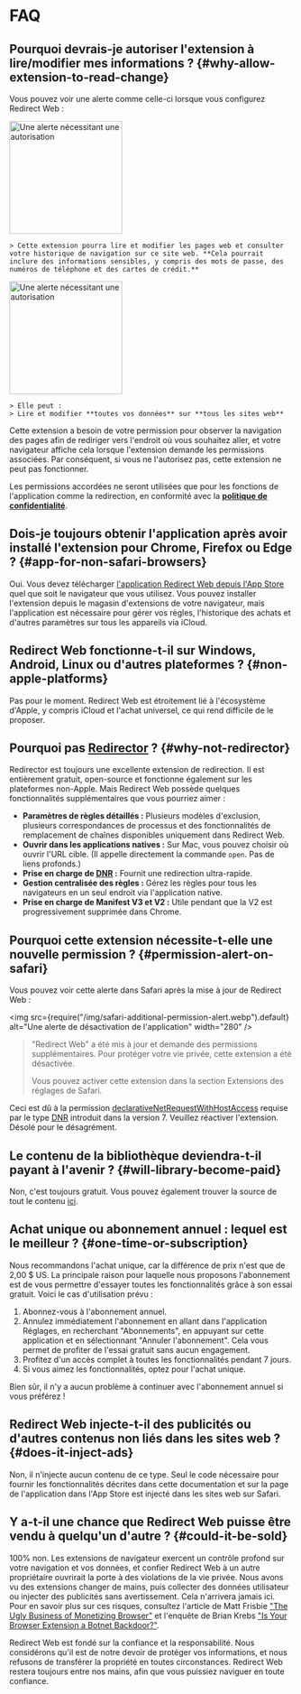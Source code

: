 
# FAQ

## Pourquoi devrais-je autoriser l'extension à lire/modifier mes informations ? {#why-allow-extension-to-read-change}

Vous pouvez voir une alerte comme celle-ci lorsque vous configurez Redirect Web :

<IfBrowserStore stores='appStore'>
    <Image src={PermissionAlertSafari} alt="Une alerte nécessitant une autorisation" width="200" margin="0 0 16px 0" hasShadow={true} />

    > Cette extension pourra lire et modifier les pages web et consulter votre historique de navigation sur ce site web. **Cela pourrait inclure des informations sensibles, y compris des mots de passe, des numéros de téléphone et des cartes de crédit.**
</IfBrowserStore>

<IfBrowserStore stores='appStore' includes={false}>
    <Image src={PermissionAlertChrome} alt="Une alerte nécessitant une autorisation" height="200" hasRoundedCorners={true} hasShadow={true} margin="0 0 16px 0" />

    > Elle peut :  
    > Lire et modifier **toutes vos données** sur **tous les sites web**
</IfBrowserStore>

Cette extension a besoin de votre permission pour observer la navigation des pages afin de rediriger vers l'endroit où vous souhaitez aller, et votre navigateur affiche cela lorsque l'extension demande les permissions associées. Par conséquent, si vous ne l'autorisez pas, cette extension ne peut pas fonctionner.

Les permissions accordées ne seront utilisées que pour les fonctions de l'application comme la redirection, en conformité avec la **[politique de confidentialité](./privacy-policy)**.

## Dois-je toujours obtenir l'application après avoir installé l'extension pour Chrome, Firefox ou Edge ? {#app-for-non-safari-browsers}

Oui. Vous devez télécharger [l'application Redirect Web depuis l'App Store](https://apps.apple.com/app/id1571283503) quel que soit le navigateur que vous utilisez. Vous pouvez installer l'extension depuis le magasin d'extensions de votre navigateur, mais l'application est nécessaire pour gérer vos règles, l'historique des achats et d'autres paramètres sur tous les appareils via iCloud.

## Redirect Web fonctionne-t-il sur Windows, Android, Linux ou d'autres plateformes ? {#non-apple-platforms}

Pas pour le moment. Redirect Web est étroitement lié à l'écosystème d'Apple, y compris iCloud et l'achat universel, ce qui rend difficile de le proposer.

## Pourquoi pas [Redirector](https://github.com/einaregilsson/Redirector) ? {#why-not-redirector}

Redirector est toujours une excellente extension de redirection. Il est entièrement gratuit, open-source et fonctionne également sur les plateformes non-Apple. Mais Redirect Web possède quelques fonctionnalités supplémentaires que vous pourriez aimer :

* **Paramètres de règles détaillés :** Plusieurs modèles d'exclusion, plusieurs correspondances de processus et des fonctionnalités de remplacement de chaînes disponibles uniquement dans Redirect Web.
* **Ouvrir dans les applications natives :** Sur Mac, vous pouvez choisir où ouvrir l'URL cible. (Il appelle directement la commande `open`. Pas de liens profonds.)
* **Prise en charge de [DNR](https://blog.mozilla.org/addons/2023/05/17/declarativenetrequest-available-in-firefox/) :** Fournit une redirection ultra-rapide.
* **Gestion centralisée des règles :** Gérez les règles pour tous les navigateurs en un seul endroit via l'application native.
* **Prise en charge de Manifest V3 et V2 :** Utile pendant que la V2 est progressivement supprimée dans Chrome.

## Pourquoi cette extension nécessite-t-elle une nouvelle permission ? {#permission-alert-on-safari}

Vous pouvez voir cette alerte dans Safari après la mise à jour de Redirect Web :

<img src={require("/img/safari-additional-permission-alert.webp").default} alt="Une alerte de désactivation de l'application" width="280" />

> "Redirect Web" a été mis à jour et demande des permissions supplémentaires. Pour protéger votre vie privée, cette extension a été désactivée.
>
> Vous pouvez activer cette extension dans la section Extensions des réglages de Safari.

Ceci est dû à la permission [declarativeNetRequestWithHostAccess](https://developer.apple.com/documentation/safariservices/safari_web_extensions/blocking_content_with_your_safari_web_extension) requise par le type [DNR](./rule-settings#type) introduit dans la version 7. Veuillez réactiver l'extension. Désolé pour le désagrément.

## Le contenu de la bibliothèque deviendra-t-il payant à l'avenir ? {#will-library-become-paid}

Non, c'est toujours gratuit. Vous pouvez également trouver la source de tout le contenu [ici](https://github.com/mshibanami/redirect-web/tree/main/library).

## Achat unique ou abonnement annuel : lequel est le meilleur ? {#one-time-or-subscription}

Nous recommandons l'achat unique, car la différence de prix n'est que de 2,00 $ US.
La principale raison pour laquelle nous proposons l'abonnement est de vous permettre d'essayer toutes les fonctionnalités grâce à son essai gratuit. Voici le cas d'utilisation prévu :

1. Abonnez-vous à l'abonnement annuel.
2. Annulez immédiatement l'abonnement en allant dans l'application Réglages, en recherchant "Abonnements", en appuyant sur cette application et en sélectionnant "Annuler l'abonnement". Cela vous permet de profiter de l'essai gratuit sans aucun engagement.
3. Profitez d'un accès complet à toutes les fonctionnalités pendant 7 jours.
4. Si vous aimez les fonctionnalités, optez pour l'achat unique.

Bien sûr, il n'y a aucun problème à continuer avec l'abonnement annuel si vous préférez !

## Redirect Web injecte-t-il des publicités ou d'autres contenus non liés dans les sites web ? {#does-it-inject-ads}

Non, il n'injecte aucun contenu de ce type. Seul le code nécessaire pour fournir les fonctionnalités décrites dans cette documentation et sur la page de l'application dans l'App Store est injecté dans les sites web sur Safari.

## Y a-t-il une chance que Redirect Web puisse être vendu à quelqu'un d'autre ? {#could-it-be-sold}

100% non. Les extensions de navigateur exercent un contrôle profond sur votre navigation et vos données, et confier Redirect Web à un autre propriétaire ouvrirait la porte à des violations de la vie privée. Nous avons vu des extensions changer de mains, puis collecter des données utilisateur ou injecter des publicités sans avertissement. Cela n'arrivera jamais ici. Pour en savoir plus sur ces risques, consultez l'article de Matt Frisbie ["The Ugly Business of Monetizing Browser"](https://mattfrisbie.substack.com/p/the-ugly-business-of-monetizing-browser) et l'enquête de Brian Krebs ["Is Your Browser Extension a Botnet Backdoor?"](https://krebsonsecurity.com/2021/03/is-your-browser-extension-a-botnet-backdoor/).

Redirect Web est fondé sur la confiance et la responsabilité. Nous considérons qu'il est de notre devoir de protéger vos informations, et nous refusons de transférer la propriété en toutes circonstances. Redirect Web restera toujours entre nos mains, afin que vous puissiez naviguer en toute confiance.